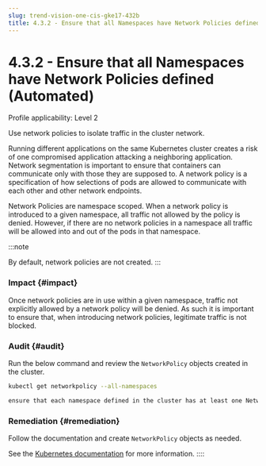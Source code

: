 ```yaml
---
slug: trend-vision-one-cis-gke17-432b
title: 4.3.2 - Ensure that all Namespaces have Network Policies defined (Automated)
---
```

# 4.3.2 - Ensure that all Namespaces have Network Policies defined (Automated)

Profile applicability: Level 2

Use network policies to isolate traffic in the cluster network.

Running different applications on the same Kubernetes cluster creates a risk of one compromised application attacking a neighboring application. Network segmentation is important to ensure that containers can communicate only with those they are supposed to. A network policy is a specification of how selections of pods are allowed to communicate with each other and other network endpoints.

Network Policies are namespace scoped. When a network policy is introduced to a given namespace, all traffic not allowed by the policy is denied. However, if there are no network policies in a namespace all traffic will be allowed into and out of the pods in that namespace.

:::note

By default, network policies are not created.
:::

### Impact {#impact}

Once network policies are in use within a given namespace, traffic not explicitly allowed by a network policy will be denied. As such it is important to ensure that, when introducing network policies, legitimate traffic is not blocked.

### Audit {#audit}

Run the below command and review the `NetworkPolicy` objects created in the cluster.

```bash
kubectl get networkpolicy --all-namespaces

ensure that each namespace defined in the cluster has at least one Network Policy.
```

### Remediation {#remediation}

Follow the documentation and create `NetworkPolicy` objects as needed.

See the [Kubernetes documentation](https://cloud.google.com/kubernetes-engine/docs/how-to/network-policy) for more information.
::::
